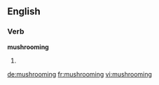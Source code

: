 
==English==

===Verb===
'''mushrooming'''

# {{present participle of|mushroom}}

[[de:mushrooming]]
[[fr:mushrooming]]
[[vi:mushrooming]]